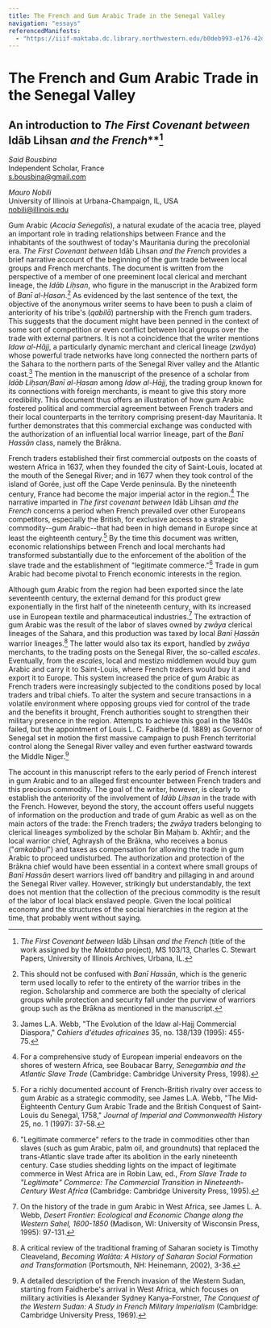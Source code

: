 ```yaml
---
title: The French and Gum Arabic Trade in the Senegal Valley
navigation: "essays"
referencedManifests:
  - "https://iiif-maktaba.dc.library.northwestern.edu/b0deb993-e176-42d4-afc5-6777e694142b.json"
---
```


# The French and Gum Arabic Trade in the Senegal Valley
## An introduction to *The First Covenant between* Idāb Lihsan *and the French***[^1]

*Said Bousbina*  
Independent Scholar, France  
s.bousbina@gmail.com  

*Mauro Nobili*  
University of Illinois at Urbana-Champaign, IL, USA  
nobili@illinois.edu

Gum Arabic (*Acacia Senegalis*), a natural exudate of the acacia tree, played an important role in trading relationships between France and the inhabitants of the southwest of today's Mauritania during the precolonial era. *The First Covenant between* Idāb Lihsan *and the French* provides a brief narrative account of the beginning of the gum trade between local groups and French merchants. The document is written from the perspective of a member of one preeminent local clerical and merchant lineage, the *Idāb Liḥsan*, who figure in the manuscript in the Arabized form of *Banī al-Ḥasan*.[^2] As evidenced by the last sentence of the text, the objective of the anonymous writer seems to have been to push a claim of anteriority of his tribe's (*qabilā*) partnership with the French gum traders. This suggests that the document might have been penned in the context of some sort of competition or even conflict between local groups over the trade with external partners. It is not a coincidence that the writer mentions *Idaw al-Hājj*, a particularly dynamic merchant and clerical lineage (*zwāya*) whose powerful trade networks have long connected the northern parts of the Sahara to the northern parts of the Senegal River valley and the Atlantic coast.[^3] The mention in the manuscript of the presence of a scholar from *Idāb Liḥsan/Banī al-Ḥasan* among *Idaw al-Hājj*, the trading group known for its connections with foreign merchants, is meant to give this story more credibility. This document thus offers an illustration of how gum Arabic fostered political and commercial agreement between French traders and their local counterparts in the territory comprising present-day Mauritania. It further demonstrates that this commercial exchange was conducted with the authorization of an influential local warrior lineage, part of the *Banī Hassān* class, namely the Brākna.

French traders established their first commercial outposts on the coasts of western Africa in 1637, when they founded the city of Saint-Louis, located at the mouth of the Senegal River; and in 1677 when they took control of the island of Gorée, just off the Cape Verde peninsula. By the nineteenth century, France had become the major imperial actor in the region.[^4] The narrative imparted in *The first covenant between* Idāb Lihsan *and the French* concerns a period when French prevailed over other Europeans competitors, especially the British, for exclusive access to a strategic commodity--gum Arabic--that had been in high demand in Europe since at least the eighteenth century.[^5] By the time this document was written, economic relationships between French and local merchants had transformed substantially due to the enforcement of the abolition of the slave trade and the establishment of "legitimate commerce."[^6] Trade in gum Arabic had become pivotal to French economic interests in the region.

Although gum Arabic from the region had been exported since the late seventeenth century, the external demand for this product grew exponentially in the first half of the nineteenth century, with its increased use in European textile and pharmaceutical industries.[^7] The extraction of gum Arabic was the result of the labor of slaves owned by *zwāya* clerical lineages of the Sahara, and this production was taxed by local *Banī* *Ḥassān* warrior lineages.[^8] The latter would also tax its export, handled by *zwāya* merchants, to the trading posts on the Senegal River, the so-called *escales*. Eventually, from the *escales*, local and mestizo middlemen would buy gum Arabic and carry it to Saint-Louis, where French traders would buy it and export it to Europe. This system increased the price of gum Arabic as French traders were increasingly subjected to the conditions posed by local traders and tribal chiefs. To alter the system and secure transactions in a volatile environment where opposing groups vied for control of the trade and the benefits it brought, French authorities sought to strengthen their military presence in the region. Attempts to achieve this goal in the 1840s failed, but the appointment of Louis L. C. Faidherbe (d. 1889) as Governor of Senegal set in motion the first massive campaign to push French territorial control along the Senegal River valley and even further eastward towards the Middle Niger.[^9]

The account in this manuscript refers to the early period of French interest in gum Arabic and to an alleged first encounter between French traders and this precious commodity. The goal of the writer, however, is clearly to establish the anteriority of the involvement of *Idāb Liḥsan* in the trade with the French. However, beyond the story, the account offers useful nuggets of information on the production and trade of gum Arabic as well as on the main actors of the trade: the French traders; the *zwāya* traders belonging to clerical lineages symbolized by the scholar Bin Maḥam b. Akhtīr; and the local warrior chief, Aghraysh of the Brākna, who receives a bonus ("*amkabbul*") and taxes as compensation for allowing the trade in gum Arabic to proceed undisturbed. The authorization and protection of the Brākna chief would have been essential in a context where small groups of *Banī Hassān* desert warriors lived off banditry and pillaging in and around the Senegal River valley. However, strikingly but understandably, the text does not mention that the collection of the precious commodity is the result of the labor of local black enslaved people. Given the local political economy and the structures of the social hierarchies in the region at the time, that probably went without saying.

[^1]: *The First Covenant between* Idāb Lihsan *and the French* (title of the work assigned by the *Maktaba* project), MS 103/13, Charles C. Stewart Papers, University of Illinois Archives, Urbana, IL.

[^2]: This should not be confused with *Banī Hassān*, which is the generic term used locally to refer to the entirety of the warrior tribes in the region. Scholarship and commerce are both the specialty of clerical groups while protection and security fall under the purview of warriors group such as the Brākna as mentioned in the manuscript.

[^3]: James L.A. Webb, "The Evolution of the Idaw al-Hajj Commercial Diaspora," *Cahiers d\'études africaines* 35, no. 138/139 (1995): 455-75.

[^4]: For a comprehensive study of European imperial endeavors on the shores of western Africa, see Boubacar Barry, *Senegambia and the Atlantic Slave Trade* (Cambridge: Cambridge University Press, 1998).

[^5]: For a richly documented account of French-British rivalry over access to gum Arabic as a strategic commodity, see James L.A. Webb, "The Mid‐Eighteenth Century Gum Arabic Trade and the British Conquest of Saint‐Louis du Senegal, 1758," *Journal of Imperial and Commonwealth History* 25, no. 1 (1997): 37-58.

[^6]: "Legitimate commerce" refers to the trade in commodities other than slaves (such as gum Arabic, palm oil, and groundnuts) that replaced the trans-Atlantic slave trade after its abolition in the early nineteenth century. Case studies shedding lights on the impact of legitimate commerce in West Africa are in Robin Law, ed., *From Slave Trade to "Legitimate" Commerce: The Commercial Transition in Nineteenth-Century West Africa* (Cambridge: Cambridge University Press, 1995).

[^7]: On the history of the trade in gum Arabic in West Africa, see James L. A. Webb, *Desert Frontier: Ecological and Economic Change along the Western Sahel, 1600-1850* (Madison, WI: University of Wisconsin Press, 1995): 97-131.

[^8]: A critical review of the traditional framing of Saharan society is Timothy Cleaveland, *Becoming Walāta: A History of Saharan Social Formation and Transformation* (Portsmouth, NH: Heinemann, 2002), 3-36.

[^9]: A detailed description of the French invasion of the Western Sudan, starting from Faidherbe's arrival in West Africa, which focuses on military activities is Alexander Sydney Kanya-Forstner, *The Conquest of the Western Sudan: A Study in French Military Imperialism* (Cambridge: Cambridge University Press, 1969).
